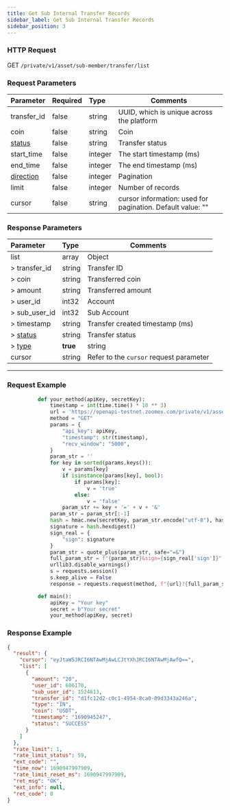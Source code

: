 ```yaml
---
title: Get Sub Internal Transfer Records
sidebar_label: Get Sub Internal Transfer Records
sidebar_position: 3
---
```


### HTTP Request
GET `/private/v1/asset/sub-member/transfer/list`

### Request Parameters
| Parameter | Required | Type | Comments|
|:----- |:-------|:-----|------ |
|transfer_id |false |string |UUID, which is unique across the platform|
|coin |false |string |Coin |
|[status](../asset/enum#transferstatus-status) |false |string |Transfer status |
|start_time |false |integer |The start timestamp (ms) |
|end_time |false |integer |The end timestamp (ms) |
|[direction](../asset/enum#assetdirection-direction) |false |integer |Pagination |
|limit |false |integer |Number of records|
|cursor |false |string |cursor information: used for pagination. Default value: ""|

### Response Parameters
| Parameter | Type | Comments|
|:----- |:-----|----- |
|list |array|Object |
|> transfer_id |string |Transfer ID |
|> coin |string |Transferred coin |
|> amount |string |Transferred amount |
|> user_id |int32 |Account |
|> sub_user_id |int32 |Sub Account |
|> timestamp |string |Transfer created timestamp (ms) |
|> [status](../asset/enum#transferstatus-status) |string |Transfer status |
|> [type](../asset/enum#transfertype-type) |**true** |string |Determines the direction of transfer |
|cursor |string|Refer to the `cursor` request parameter |

---

### Request Example

```python
          def your_method(apiKey, secretKey):
              timestamp = int(time.time() * 10 ** 3)
              url = 'https://openapi-testnet.zoomex.com/private/v1/asset/sub-member/transfer/list'
              method = "GET"
              params = {
                  "api_key": apiKey,
                  "timestamp": str(timestamp),
                  "recv_window": "5000",
              }
              param_str = ''
              for key in sorted(params.keys()):
                  v = params[key]
                  if isinstance(params[key], bool):
                      if params[key]:
                          v = 'true'
                      else:
                          v = 'false'
                  param_str += key + '=' + v + '&'
              param_str = param_str[:-1]
              hash = hmac.new(secretKey, param_str.encode("utf-8"), hashlib.sha256)
              signature = hash.hexdigest()
              sign_real = {
                  "sign": signature
              }
              param_str = quote_plus(param_str, safe="=&")
              full_param_str = f"{param_str}&sign={sign_real['sign']}"
              urllib3.disable_warnings()
              s = requests.session()
              s.keep_alive = False
              response = requests.request(method, f"{url}?{full_param_str}", verify=False)

          def main():
              apiKey = "Your key"
              secret = b"Your secret"
              your_method(apiKey, secret)

```

### Response Example

```json
{
  "result": {
    "cursor": "eyJtaW5JRCI6NTAwMjAwLCJtYXhJRCI6NTAwMjAwfQ==",
    "list": [
      {
        "amount": "20",
        "user_id": 606170,
        "sub_user_id": 1524613,
        "transfer_id": "d1fc12d2-c0c1-4954-8ca0-09d3343a246a",
        "type": "IN",
        "coin": "USDT",
        "timestamp": "1690945247",
        "status": "SUCCESS"
      }
    ]
  },
  "rate_limit": 1,
  "rate_limit_status": 59,
  "ext_code": "",
  "time_now": 1690947997909,
  "rate_limit_reset_ms": 1690947997909,
  "ret_msg": "OK",
  "ext_info": null,
  "ret_code": 0
}
```
